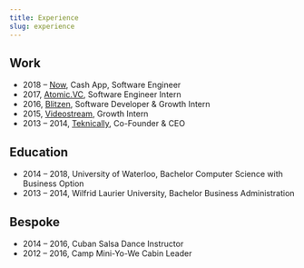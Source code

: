 ```yaml
---
title: Experience
slug: experience
---
```


## Work

- 2018 – [Now](/now), Cash App, Software Engineer
- 2017, [Atomic.VC](/project/atomic), Software Engineer Intern
- 2016, [Blitzen](/project/blitzen), Software Developer & Growth Intern
- 2015, [Videostream](/project/videostream), Growth Intern
- 2013 – 2014, [Teknically](/project/teknically-webplio), Co-Founder & CEO

## Education

- 2014 – 2018, University of Waterloo, Bachelor Computer Science with Business Option
- 2013 – 2014, Wilfrid Laurier University, Bachelor Business Administration

## Bespoke

- 2014 – 2016, Cuban Salsa Dance Instructor
- 2012 – 2016, Camp Mini-Yo-We Cabin Leader
